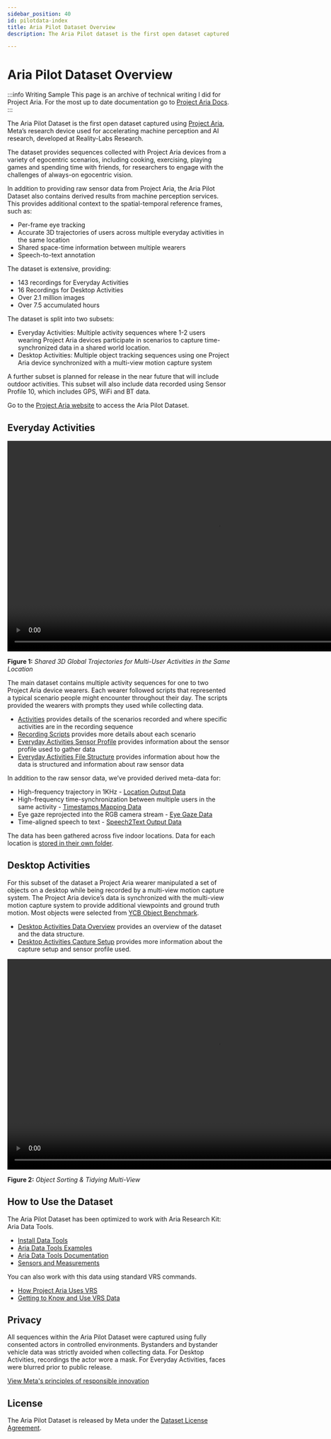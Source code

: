 ```yaml
---
sidebar_position: 40
id: pilotdata-index
title: Aria Pilot Dataset Overview
description: The Aria Pilot dataset is the first open dataset captured using Project Aria

---
```


# Aria Pilot Dataset Overview

:::info Writing Sample
This page is an archive of technical writing I did for Project Aria. For the most up to date documentation go to [Project Aria Docs](https://facebookresearch.github.io/projectaria_tools/docs/intro).
:::

The Aria Pilot Dataset is the first open dataset captured using [Project Aria](https://about.facebook.com/realitylabs/projectaria/), Meta’s research device used for accelerating machine perception and AI research, developed at Reality-Labs Research.

The dataset provides sequences collected with Project Aria devices from a variety of egocentric scenarios, including cooking, exercising, playing games and spending time with friends, for researchers to engage with the challenges of always-on egocentric vision.

In addition to providing raw sensor data from Project Aria, the Aria Pilot Dataset also contains derived results from machine perception services. This provides additional context to the spatial-temporal reference frames, such as:

* Per-frame eye tracking
* Accurate 3D trajectories of users across multiple everyday activities in the same location
* Shared space-time information between multiple wearers
* Speech-to-text annotation

The dataset is extensive, providing:

* 143 recordings for Everyday Activities
* 16 Recordings for Desktop Activities
* Over 2.1 million images
* Over 7.5 accumulated hours

The dataset is split into two subsets:

* Everyday Activities: Multiple activity sequences where 1-2 users wearing Project Aria devices participate in scenarios to capture time-synchronized data in a shared world location.
* Desktop Activities: Multiple object tracking sequences using one Project Aria device synchronized with a multi-view motion capture system

A further subset is planned for release in the near future that will include outdoor activities. This subset will also include data recorded using Sensor Profile 10, which includes GPS, WiFi and BT data.

Go to the [Project Aria website](https://about.facebook.com/realitylabs/projectaria/datasets) to access the Aria Pilot Dataset.

## Everyday Activities

<video width="950" controls>
  <source src={useBaseUrl('img/adt/location_all_activities.m4v')} type="video/mp4"/>
  Your browser does not support the video tag.
</video>

**Figure 1:** *Shared 3D Global Trajectories for Multi-User Activities in the Same Location*

The main dataset contains multiple activity sequences for one to two Project Aria device wearers. Each wearer followed scripts that represented a typical scenario people might encounter throughout their day. The scripts provided the wearers with prompts they used while collecting data.

* [Activities](https://facebookresearch.github.io/Aria_data_tools/docs/pilotdata/everyday/activities) provides details of the scenarios recorded and where specific activities are in the recording sequence
* [Recording Scripts](https://facebookresearch.github.io/Aria_data_tools/docs/pilotdata/everyday/scripts) provides more details about each scenario
* [Everyday Activities Sensor Profile](https://facebookresearch.github.io/Aria_data_tools/docs/pilotdata/everyday/sensor-profiles) provides information about the sensor profile used to gather data
* [Everyday Activities File Structure](https://facebookresearch.github.io/Aria_data_tools/docs/pilotdata/everyday/everyday) provides information about how the data is structured and information about raw sensor data

In addition to the raw sensor data, we’ve provided derived meta-data for:

* High-frequency trajectory in 1KHz - [Location Output Data](https://facebookresearch.github.io/Aria_data_tools/docs/pilotdata/location-output)
* High-frequency time-synchronization between multiple users in the same activity - [Timestamps Mapping Data](https://facebookresearch.github.io/Aria_data_tools/docs/pilotdata/timestamps)
* Eye gaze reprojected into the RGB camera stream - [Eye Gaze Data](https://facebookresearch.github.io/Aria_data_tools/docs/pilotdata/reprojected-gaze)
* Time-aligned speech to text - [Speech2Text Output Data](https://facebookresearch.github.io/Aria_data_tools/docs/pilotdata/speech2text)

The data has been gathered across five indoor locations. Data for each location is [stored in their own folder](https://facebookresearch.github.io/Aria_data_tools/docs/pilotdata/everyday/everyday).

## Desktop Activities

For this subset of the dataset a Project Aria wearer manipulated a set of objects on a desktop while being recorded by a multi-view motion capture system. The Project Aria device’s data is synchronized with the multi-view motion capture system to provide additional viewpoints and ground truth motion. Most objects were selected from [YCB Object Benchmark](https://www.ycbbenchmarks.com/).

* [Desktop Activities Data Overview](https://facebookresearch.github.io/Aria_data_tools/docs/pilotdata/desk/desktop_overview) provides an overview of the dataset and the data structure.
* [Desktop Activities Capture Setup](https://facebookresearch.github.io/Aria_data_tools/docs/pilotdata/desk/desktop_setup) provides more information about the capture setup and sensor profile used.


<video width="950" controls>
  <source src={useBaseUrl('img/adt/desk_12-demo.m4v')} type="video/mp4"/>
  Your browser does not support the video tag.
</video>

**Figure 2:** *Object Sorting & Tidying Multi-View*


## How to Use the Dataset

The Aria Pilot Dataset has been optimized to work with Aria Research Kit: Aria Data Tools.

* [Install Data Tools](https://facebookresearch.github.io/Aria_data_tools/docs/install)
* [Aria Data Tools Examples](https://facebookresearch.github.io/Aria_data_tools/docs/howto/examples)
* [Aria Data Tools Documentation](https://facebookresearch.github.io/Aria_data_tools/docs/overview)
* [Sensors and Measurements](https://facebookresearch.github.io/Aria_data_tools/docs/sensors-measurements)


You can also work with this data using standard VRS commands.

* [How Project Aria Uses VRS](https://facebookresearch.github.io/Aria_data_tools/docs/aria-vrs)
* [Getting to Know and Use VRS Data](https://facebookresearch.github.io/Aria_data_tools/docs/use-vrs)


## Privacy

All sequences within the Aria Pilot Dataset were captured using fully consented actors in controlled environments. Bystanders and bystander vehicle data was strictly avoided when collecting data. For Desktop Activities, recordings the actor wore a mask. For Everyday Activities, faces were blurred prior to public release.

[View Meta's principles of responsible innovation](https://about.facebook.com/realitylabs/responsible-innovation-principles/)


## License

The Aria Pilot Dataset is released by Meta under the [Dataset License Agreement](https://about.facebook.com/realitylabs/projectaria/pilot-dataset-privacy-policy/).
